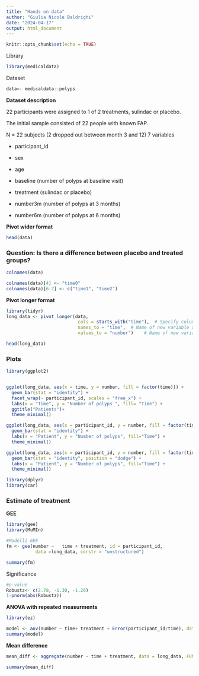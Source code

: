 ```yaml
---
title: "Hands on data"
author: "Giulia Nicole Baldrighi"
date: "2024-04-17"
output: html_document
---
```


```r
knitr::opts_chunk$set(echo = TRUE)
```


Library
```r
library(medicaldata)
```

Dataset
```r
data<- medicaldata::polyps
```

**Dataset description** 

22 participants were assigned to 1 of 2 treatments, sulindac or placebo.

The initial sample consisted of 22 people with known FAP.

N = 22 subjects (2 dropped out between month 3 and 12) 7 variables

- participant_id

- sex

- age

- baseline (number of polyps at baseline visit)

- treatment (sulindac or placebo)

- number3m (number of polyps at 3 months)

- number6m (number of polyps at 6 months)


**Pivot wider format**
```r
head(data)
```



### Question: Is there a difference between placebo and treated groups?

```r
colnames(data)
```


```r
colnames(data)[4] <- "time0"
colnames(data)[6:7] <- c("time1", "time2")
```


**Pivot longer format**
```r
library(tidyr)
long_data <- pivot_longer(data, 
                           cols = starts_with("time"),  # Specify columns to pivot
                           names_to = "time",  # Name of new variable storing column names
                           values_to = "number")    # Name of new variable storing values

```


```r
head(long_data)
```


### Plots
```r
library(ggplot2)


ggplot(long_data, aes(x = time, y = number, fill = factor(time))) +
  geom_bar(stat = "identity") +
  facet_wrap(~ participant_id, scales = "free_x") +
  labs(x = "Time", y = "Number of polyps ", fill= "Time") +
  ggtitle("Patients")+
  theme_minimal()
```

```r
ggplot(long_data, aes(x = participant_id, y = number, fill = factor(time))) +
  geom_bar(stat = "identity") +
  labs(x = "Patient", y = "Number of polyps", fill="Time") +
  theme_minimal()
```

```r
ggplot(long_data, aes(x = participant_id, y = number, fill = factor(time))) +
  geom_bar(stat = "identity", position = "dodge") +
  labs(x = "Patient", y = "Number of polyps", fill="Time") +
  theme_minimal()

```

```r
library(dplyr)
library(car)


```

### Estimate of treatment

**GEE**
```r
library(gee)
library(MuMIn)
```
```r
#Modelli GEE
fm <- gee(number ~   time + treatment, id = participant_id,
           data =long_data, corstr = "unstructured")

```


```r
summary(fm)
```



Significance
```r
#p-value
Robustz<- c(2.78, -1.30, -1.26)
1-pnorm(abs(Robustz))
```



**ANOVA with repeated measurments**
```r
library(ez)
```



```r
model <- aov(number ~ time+ treatment + Error(participant_id/time), data = long_data)
summary(model)
```
**Mean difference**
```r
mean_diff <- aggregate(number ~ time + treatment, data = long_data, FUN = mean)
```


```r
summary(mean_diff)
```


